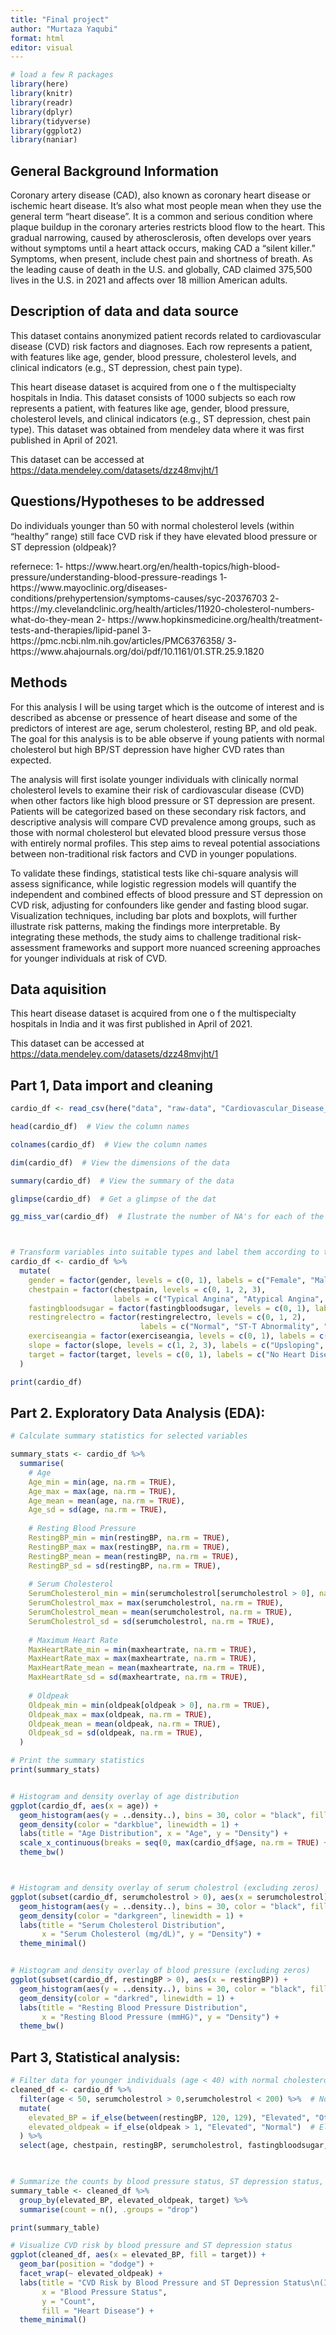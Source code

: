 ```yaml
---
title: "Final project"
author: "Murtaza Yaqubi"
format: html
editor: visual
---
```


```r
# load a few R packages
library(here)
library(knitr)
library(readr)
library(dplyr)
library(tidyverse)
library(ggplot2)
library(naniar)
```

## General Background Information

Coronary artery disease (CAD), also known as coronary heart disease or ischemic heart disease. It’s also what most people mean when they use the general term “heart disease”. It is a common and serious condition where plaque buildup in the coronary arteries restricts blood flow to the heart. This gradual narrowing, caused by atherosclerosis, often develops over years without symptoms until a heart attack occurs, making CAD a "silent killer." Symptoms, when present, include chest pain and shortness of breath. As the leading cause of death in the U.S. and globally, CAD claimed 375,500 lives in the U.S. in 2021 and affects over 18 million American adults.

## Description of data and data source

This dataset contains anonymized patient records related to cardiovascular disease (CVD) risk factors and diagnoses. Each row represents a patient, with features like age, gender, blood pressure, cholesterol levels, and clinical indicators (e.g., ST depression, chest pain type).

This heart disease dataset is acquired from one o f the multispecialty hospitals in India. This dataset consists of 1000 subjects so each row represents a patient, with features like age, gender, blood pressure, cholesterol levels, and clinical indicators (e.g., ST depression, chest pain type). This dataset was obtained from mendeley data where it was first published in April of 2021.

This dataset can be accessed at <https://data.mendeley.com/datasets/dzz48mvjht/1>

## Questions/Hypotheses to be addressed

Do individuals younger than 50 with normal cholesterol levels (within "healthy" range) still face CVD risk if they have elevated blood pressure or ST depression (oldpeak)?

refernece: 1- https://www.heart.org/en/health-topics/high-blood-pressure/understanding-blood-pressure-readings 1- https://www.mayoclinic.org/diseases-conditions/prehypertension/symptoms-causes/syc-20376703 2- https://my.clevelandclinic.org/health/articles/11920-cholesterol-numbers-what-do-they-mean 2- https://www.hopkinsmedicine.org/health/treatment-tests-and-therapies/lipid-panel 3- https://pmc.ncbi.nlm.nih.gov/articles/PMC6376358/ 3- https://www.ahajournals.org/doi/pdf/10.1161/01.STR.25.9.1820

## Methods

For this analysis I will be using target which is the outcome of interest and is described as abcense or pressence of heart disease and some of the predictors of interest are age, serum cholesterol, resting BP, and old peak. The goal for this analysis is to be able observe if young patients with normal cholesterol but high BP/ST depression have higher CVD rates than expected.

The analysis will first isolate younger individuals with clinically normal cholesterol levels to examine their risk of cardiovascular disease (CVD) when other factors like high blood pressure or ST depression are present. Patients will be categorized based on these secondary risk factors, and descriptive analysis will compare CVD prevalence among groups, such as those with normal cholesterol but elevated blood pressure versus those with entirely normal profiles. This step aims to reveal potential associations between non-traditional risk factors and CVD in younger populations.

To validate these findings, statistical tests like chi-square analysis will assess significance, while logistic regression models will quantify the independent and combined effects of blood pressure and ST depression on CVD risk, adjusting for confounders like gender and fasting blood sugar. Visualization techniques, including bar plots and boxplots, will further illustrate risk patterns, making the findings more interpretable. By integrating these methods, the study aims to challenge traditional risk-assessment frameworks and support more nuanced screening approaches for younger individuals at risk of CVD.

## Data aquisition

This heart disease dataset is acquired from one o f the multispecialty hospitals in India and it was first published in April of 2021.

This dataset can be accessed at <https://data.mendeley.com/datasets/dzz48mvjht/1>

## Part 1, Data import and cleaning

```r
cardio_df <- read_csv(here("data", "raw-data", "Cardiovascular_Disease_Dataset.csv"))

head(cardio_df)  # View the column names

colnames(cardio_df)  # View the column names

dim(cardio_df)  # View the dimensions of the data

summary(cardio_df)  # View the summary of the data

glimpse(cardio_df)  # Get a glimpse of the dat

gg_miss_var(cardio_df)  # Ilustrate the number of NA's for each of the variables



# Transform variables into suitable types and label them according to the data dictionary to enhance readability.
cardio_df <- cardio_df %>%
  mutate(
    gender = factor(gender, levels = c(0, 1), labels = c("Female", "Male")), 
    chestpain = factor(chestpain, levels = c(0, 1, 2, 3),
                       labels = c("Typical Angina", "Atypical Angina", "Non-anginal Pain", "Asymptomatic")),
    fastingbloodsugar = factor(fastingbloodsugar, levels = c(0, 1), labels = c("False", "True")),
    restingrelectro = factor(restingrelectro, levels = c(0, 1, 2),
                             labels = c("Normal", "ST-T Abnormality", "Left Ventricular Hypertrophy")),
    exerciseangia = factor(exerciseangia, levels = c(0, 1), labels = c("No", "Yes")),
    slope = factor(slope, levels = c(1, 2, 3), labels = c("Upsloping", "Flat", "Downsloping")),
    target = factor(target, levels = c(0, 1), labels = c("No Heart Disease", "Heart Disease"))
  )

print(cardio_df)
```

## Part 2. Exploratory Data Analysis (EDA):

```r
# Calculate summary statistics for selected variables

summary_stats <- cardio_df %>% 
  summarise(
    # Age
    Age_min = min(age, na.rm = TRUE),
    Age_max = max(age, na.rm = TRUE),
    Age_mean = mean(age, na.rm = TRUE),
    Age_sd = sd(age, na.rm = TRUE),
    
    # Resting Blood Pressure
    RestingBP_min = min(restingBP, na.rm = TRUE),
    RestingBP_max = max(restingBP, na.rm = TRUE),
    RestingBP_mean = mean(restingBP, na.rm = TRUE),
    RestingBP_sd = sd(restingBP, na.rm = TRUE),
    
    # Serum Cholesterol
    SerumCholesterol_min = min(serumcholestrol[serumcholestrol > 0], na.rm = TRUE),
    SerumCholestrol_max = max(serumcholestrol, na.rm = TRUE),
    SerumCholestrol_mean = mean(serumcholestrol, na.rm = TRUE),
    SerumCholestrol_sd = sd(serumcholestrol, na.rm = TRUE),
    
    # Maximum Heart Rate
    MaxHeartRate_min = min(maxheartrate, na.rm = TRUE),
    MaxHeartRate_max = max(maxheartrate, na.rm = TRUE),
    MaxHeartRate_mean = mean(maxheartrate, na.rm = TRUE),
    MaxHeartRate_sd = sd(maxheartrate, na.rm = TRUE),
    
    # Oldpeak
    Oldpeak_min = min(oldpeak[oldpeak > 0], na.rm = TRUE),
    Oldpeak_max = max(oldpeak, na.rm = TRUE),
    Oldpeak_mean = mean(oldpeak, na.rm = TRUE),
    Oldpeak_sd = sd(oldpeak, na.rm = TRUE),
  )

# Print the summary statistics
print(summary_stats)


# Histogram and density overlay of age distribution
ggplot(cardio_df, aes(x = age)) +
  geom_histogram(aes(y = ..density..), bins = 30, color = "black", fill = "steelblue", alpha = 0.5) +
  geom_density(color = "darkblue", linewidth = 1) +
  labs(title = "Age Distribution", x = "Age", y = "Density") +
  scale_x_continuous(breaks = seq(0, max(cardio_df$age, na.rm = TRUE) + 10, by = 10)) +
  theme_bw()



# Histogram and density overlay of serum cholestrol (excluding zeros)
ggplot(subset(cardio_df, serumcholestrol > 0), aes(x = serumcholestrol)) +
  geom_histogram(aes(y = ..density..), bins = 30, color = "black", fill = "forestgreen", alpha = 0.5) +
  geom_density(color = "darkgreen", linewidth = 1) +
  labs(title = "Serum Cholesterol Distribution", 
       x = "Serum Cholesterol (mg/dL)", y = "Density") +
  theme_minimal()


# Histogram and density overlay of blood pressure (excluding zeros)
ggplot(subset(cardio_df, restingBP > 0), aes(x = restingBP)) +
  geom_histogram(aes(y = ..density..), bins = 30, color = "black", fill = "maroon", alpha = 0.5) +
  geom_density(color = "darkred", linewidth = 1) +
  labs(title = "Resting Blood Pressure Distribution", 
       x = "Resting Blood Pressure (mmHG)", y = "Density") +
  theme_bw()

```

## Part 3, Statistical analysis:

```r

# Filter data for younger individuals (age < 40) with normal cholesterol levels, elevated BP and elevated oldpeak
cleaned_df <- cardio_df %>%
  filter(age < 50, serumcholestrol > 0,serumcholestrol < 200) %>%  # Normal if serumcholestrol < 200 mg/dL
  mutate(
    elevated_BP = if_else(between(restingBP, 120, 129), "Elevated", "Otherwise"),  # Elevated blood pressure: restingBP between 120 and 129
    elevated_oldpeak = if_else(oldpeak > 1, "Elevated", "Normal")  # Elevated ST depression: oldpeak > 1
  ) %>% 
  select(age, chestpain, restingBP, serumcholestrol, fastingbloodsugar, maxheartrate, oldpeak, target, elevated_BP, elevated_oldpeak)   # Select variables of interest
    


# Summarize the counts by blood pressure status, ST depression status, and CVD risk
summary_table <- cleaned_df %>%
  group_by(elevated_BP, elevated_oldpeak, target) %>%
  summarise(count = n(), .groups = "drop")

print(summary_table)

# Visualize CVD risk by blood pressure and ST depression status
ggplot(cleaned_df, aes(x = elevated_BP, fill = target)) +
  geom_bar(position = "dodge") +
  facet_wrap(~ elevated_oldpeak) +
  labs(title = "CVD Risk by Blood Pressure and ST Depression Status\n(Individuals Age < 50 with Normal Cholesterol)",
       x = "Blood Pressure Status",
       y = "Count",
       fill = "Heart Disease") +
  theme_minimal()

```
